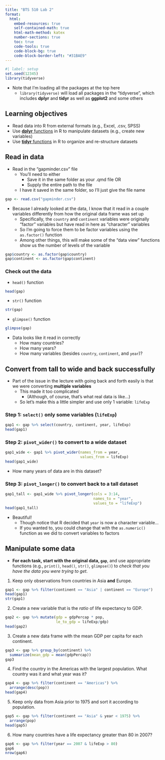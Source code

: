 ```yaml
---
title: "BTS 510 Lab 2"
format:
  html:
    embed-resources: true
    self-contained-math: true
    html-math-method: katex
    number-sections: true
    toc: true
    code-tools: true
    code-block-bg: true
    code-block-border-left: "#31BAE9"
---
```


```r
#| label: setup
set.seed(12345)
library(tidyverse)
```

::: {.callout-note}
* Note that I'm loading all the packages at the top here
  * `library(tidyverse)` will load all packages in the "tidyverse", which includes **dplyr** and **tidyr** as well as **ggplot2** and some others
:::

## Learning objectives

* Read data into R from external formats (e.g., Excel, .csv, SPSS)
* Use [**dplyr** functions](https://dplyr.tidyverse.org/) in R to manipulate datasets (e.g., create new variables)
* Use [**tidyr** functions](https://tidyr.tidyverse.org/) in R to organize and re-structure datasets

## Read in data

* Read in the "gapminder.csv" file
  * You'll need to either
    * Save it in the same folder as your .qmd file OR
    * Supply the entire path to the file
  * I have it saved in the same folder, so I'll just give the file name

```r
gap <- read.csv("gapminder.csv")
```

* Because I already looked at the data, I know that it read in a couple variables differently from how the original data frame was set up
  * Specifically, the `country` and `continent` variables were originally "factor" variables but have read in here as "character" variables
  * So I'm going to force them to be factor variables using the `as.factor()` function
  * Among other things, this will make some of the "data view" functions show us the number of levels of the variable
  
```r
gap$country <- as.factor(gap$country)
gap$continent <- as.factor(gap$continent)
```

### Check out the data

* `head()` function

```r
head(gap)
```

* `str()` function

```r
str(gap)
```

* `glimpse()` function

```r
glimpse(gap)
```

* Data looks like it read in correctly
  * How many countries?
  * How many years?
  * How many variables (besides `country`, `continent`, and `year`)?

## Convert from tall to wide and back **successfully**

* Part of the issue in the lecture with going back and forth easily is that we were converting **multiple variables**
  * This made it too complicated 
    * (Although, of course, that's what real data is like...)
  * So let's make this a little simpler and use only 1 variable: `lifeExp`
  
### Step 1: `select()` only some variables (`lifeExp`)

```r
gap1 <- gap %>% select(country, continent, year, lifeExp)
head(gap1)
```

### Step 2: `pivot_wider()` to convert to a wide dataset

```r
gap1_wide <- gap1 %>% pivot_wider(names_from = year, 
                                  values_from = lifeExp)
head(gap1_wide)
```

* How many years of data are in this dataset?

### Step 3: `pivot_longer()` to convert back to a tall dataset

```r
gap1_tall <- gap1_wide %>% pivot_longer(cols = 3:14, 
                                        names_to = "year", 
                                        values_to = "lifeExp")
head(gap1_tall)
```

* Beautiful!
  * Though notice that R decided that `year` is now a character variable...
  * If you wanted to, you could change that with the `as.numeric()` function as we did to convert variables to factors

## Manipulate some data

* **For each task, start with the original data, `gap`**, and use appropriate functions (e.g., `print()`, `head()`, `str()`, `glimpse()`) to *check that you have the data you were trying to get*.

1. Keep only observations from countries in Asia **and** Europe.

```r
gap1 <- gap %>% filter(continent == "Asia" | continent == "Europe")
head(gap1)
str(gap1)
```


2. Create a new variable that is the *ratio* of life expectancy to GDP. 

```r
gap2 <- gap %>% mutate(gdp = gdpPercap * pop,
                       le_to_gdp = lifeExp/gdp)
head(gap2)
```


3. Create a new data frame with the mean GDP per capita for each continent.

```r
gap3 <- gap %>% group_by(continent) %>%
  summarize(mean_gdp = mean(gdpPercap))
gap3
```


4. Find the country in the Americas with the largest population. What country was it and what year was it? 

```r
gap4 <- gap %>% filter(continent == "Americas") %>%
  arrange(desc(pop))
head(gap4)
```


5. Keep only data from Asia prior to 1975 and sort it according to population.

```r
gap5 <- gap %>% filter(continent == "Asia" & year < 1975) %>%
  arrange(pop)
head(gap5)
```


6. How many countries have a life expectancy greater than 80 in 2007?

```r
gap6 <- gap %>% filter(year == 2007 & lifeExp > 80)
gap6
nrow(gap6)
```

